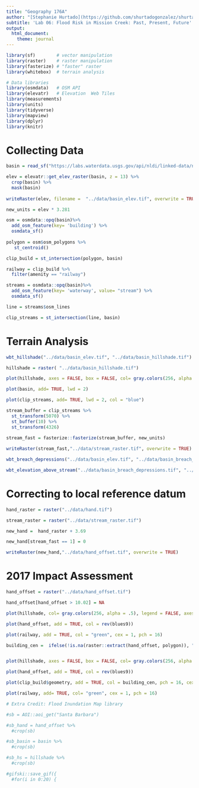 ```yaml
---
title: "Geography 176A"
author: "[Stephanie Hurtado](https://github.com/shurtadogonzalez/shurtadogonzalez.github.io)"
subtitle: 'Lab 06: Flood Risk in Mission Creek: Past, Present, Future'
output:
  html_document:
    theme: journal
---
```



```r

library(sf)        # vector manipulation
library(raster)    # raster manipulation
library(fasterize) # "faster" raster
library(whitebox)  # terrain analysis

# Data libraries
library(osmdata)   # OSM API
library(elevatr)   # Elevation  Web Tiles
library(measurements)
library(units)
library(tidyverse)
library(mapview)
library(dplyr)
library(knitr)
```


# Collecting Data
```r

basin = read_sf("https://labs.waterdata.usgs.gov/api/nldi/linked-data/nwissite/USGS-11119750/basin/")

```

```r
elev = elevatr::get_elev_raster(basin, z = 13) %>%
  crop(basin) %>% 
  mask(basin)
 
writeRaster(elev, filename =  "../data/basin_elev.tif", overwrite = TRUE)
```

```r
new_units = elev * 3.281

osm = osmdata::opq(basin)%>% 
  add_osm_feature(key= 'building') %>% 
  osmdata_sf()
 
polygon = osm$osm_polygons %>% 
   st_centroid()

clip_build = st_intersection(polygon, basin)

railway = clip_build %>% 
  filter(amenity == "railway")

streams = osmdata::opq(basin)%>% 
  add_osm_feature(key= 'waterway', value= "stream") %>% 
  osmdata_sf()

line = streams$osm_lines 

clip_streams = st_intersection(line, basin)
```

# Terrain Analysis
```r
wbt_hillshade("../data/basin_elev.tif", "../data/basin_hillshade.tif")

hillshade = raster( "../data/basin_hillshade.tif")

plot(hillshade, axes = FALSE, box = FALSE, col= gray.colors(256, alpha = .5), legend = FALSE, main = "Hillshade")

plot(basin, add= TRUE, lwd = 2)

plot(clip_streams, add= TRUE, lwd = 2, col = "blue")

```

```r
stream_buffer = clip_streams %>% 
  st_transform(5070) %>% 
  st_buffer(10) %>% 
  st_transform(4326)
  
stream_fast = fasterize::fasterize(stream_buffer, new_units) 

writeRaster(stream_fast,"../data/stream_raster.tif", overwrite = TRUE)
```

```r
wbt_breach_depressions("../data/basin_elev.tif", "../data/basin_breach_depressions.tif")

wbt_elevation_above_stream("../data/basin_breach_depressions.tif", "../data/stream_raster.tif",  "../data/hand.tif")

```

# Correcting to local reference datum 

```r
hand_raster = raster("../data/hand.tif")

stream_raster = raster("../data/stream_raster.tif")

new_hand =  hand_raster + 3.69

new_hand[stream_fast == 1] = 0

writeRaster(new_hand,"../data/hand_offset.tif", overwrite = TRUE)

```

# 2017 Impact Assessment 

```r

hand_offset = raster("../data/hand_offset.tif")

hand_offset[hand_offset > 10.02] = NA

plot(hillshade, col= gray.colors(256, alpha = .5), legend = FALSE, axes = FALSE, box = FALSE )

plot(hand_offset, add = TRUE, col = rev(blues9))

plot(railway, add = TRUE, col = "green", cex = 1, pch = 16)

```

```r

building_cen =  ifelse(!is.na(raster::extract(hand_offset, polygon)), "red", "black")


plot(hillshade, axes = FALSE, box = FALSE, col= gray.colors(256, alpha = .5), legend = FALSE, main = paste(sum(building_cen == "red"),  "Impacted Buildings"))

plot(hand_offset, add = TRUE, col = rev(blues9))

plot(clip_build$geometry, add = TRUE, col = building_cen, pch = 16, cex = .08)

plot(railway, add= TRUE, col= "green", cex = 1, pch = 16)


```



```r
# Extra Credit: Flood Inundation Map library

#sb = AOI::aoi_get("Santa Barbara")

#sb_hand = hand_offset %>% 
  #crop(sb)

#sb_basin = basin %>% 
  #crop(sb)

#sb_hs = hillshade %>% 
  #crop(sb)

#gifski::save_gif({
  #for(i in 0:20) {
    
  


```